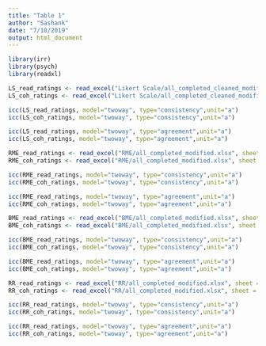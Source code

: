```yaml
---
title: "Table 1"
author: "Sashank"
date: "7/10/2019"
output: html_document
---
```


```r
library(irr)
library(psych)
library(readxl)
```

```r
LS_read_ratings <- read_excel("Likert Scale/all_completed_cleaned_modified.xlsx", sheet = "read_rank_all")
LS_coh_ratings <- read_excel("Likert Scale/all_completed_cleaned_modified.xlsx", sheet = "cohe_rank_all")
```



```r
icc(LS_read_ratings, model="twoway", type="consistency",unit="a")
icc(LS_coh_ratings, model="twoway", type="consistency",unit="a")
```

```r
icc(LS_read_ratings, model="twoway", type="agreement",unit="a")
icc(LS_coh_ratings, model="twoway", type="agreement",unit="a")
```

```r
RME_read_ratings <- read_excel("RME/all_completed_modified.xlsx", sheet = "read_rank_all")
RME_coh_ratings <- read_excel("RME/all_completed_modified.xlsx", sheet = "cohe_rank_all")

```


```r
icc(RME_read_ratings, model="twoway", type="consistency",unit="a")
icc(RME_coh_ratings, model="twoway", type="consistency",unit="a")
```

```r
icc(RME_read_ratings, model="twoway", type="agreement",unit="a")
icc(RME_coh_ratings, model="twoway", type="agreement",unit="a")
```
```r
BME_read_ratings <- read_excel("BME/all_completed_modified.xlsx", sheet = "read_rank_all")
BME_coh_ratings <- read_excel("BME/all_completed_modified.xlsx", sheet = "cohe_rank_all")

```


```r
icc(BME_read_ratings, model="twoway", type="consistency",unit="a")
icc(BME_coh_ratings, model="twoway", type="consistency",unit="a")
```
```r
icc(BME_read_ratings, model="twoway", type="agreement",unit="a")
icc(BME_coh_ratings, model="twoway", type="agreement",unit="a")
```
```r
RR_read_ratings <- read_excel("RR/all_completed_modified.xlsx", sheet = "read_rank_all")
RR_coh_ratings <- read_excel("RR/all_completed_modified.xlsx", sheet = "cohe_rank_all")
```


```r
icc(RR_read_ratings, model="twoway", type="consistency",unit="a")
icc(RR_coh_ratings, model="twoway", type="consistency",unit="a")
```

```r
icc(RR_read_ratings, model="twoway", type="agreement",unit="a")
icc(RR_coh_ratings, model="twoway", type="agreement",unit="a")
```

